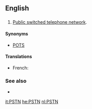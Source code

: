 ==English==
{{wikipedia}}

==={{abbreviation}}===
{{en-abbr}}

# {{telecommunications}} [[w:Public switched telephone network|Public switched telephone network]].

====Synonyms====
* [[POTS]]

====Translations====
* French: {{t|fr|RTC|m}}

===See also===
* {{pedia|Public switched telephone network}}

[[it:PSTN]]
[[he:PSTN]]
[[nl:PSTN]]